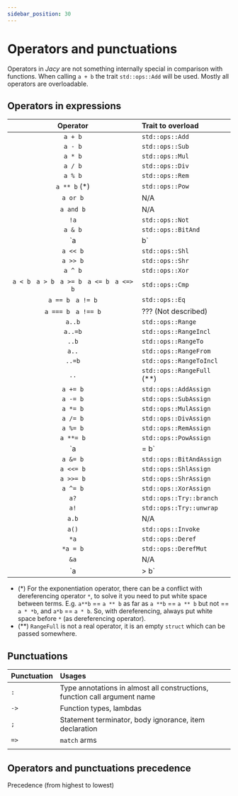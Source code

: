 ```yaml
---
sidebar_position: 30
---
```


# Operators and punctuations

Operators in _Jacy_ are not something internally special in comparison with
functions. When calling `a + b` the trait `std::ops::Add` will be used. Mostly
all operators are overloadable.

## Operators in expressions

| Operator | Trait to overload |
| :------: | :---------------- |
| `a + b` | `std::ops::Add` |
| `a - b` | `std::ops::Sub` |
| `a * b` | `std::ops::Mul` |
| `a / b` | `std::ops::Div` |
| `a % b` | `std::ops::Rem` |
| `a ** b` (\*) | `std::ops::Pow` |
| `a or b` | N/A |
| `a and b` | N/A |
| `!a` | `std::ops::Not` |
| `a & b` | `std::ops::BitAnd` |
| `a | b` | `std::ops::BitOr` |
| `a << b` | `std::ops::Shl` |
| `a >> b` | `std::ops::Shr` |
| `a ^ b` | `std::ops::Xor` |
| `a < b` &nbsp; `a > b` &nbsp; `a >= b` &nbsp; `a <= b` &nbsp; `a <=> b` | `std::ops::Cmp` |
| `a == b` &nbsp; `a != b` | `std::ops::Eq` |
| `a === b` &nbsp; `a !== b` | ??? (Not described) |
| `a..b` | `std::ops::Range` |
| `a..=b` | `std::ops::RangeIncl` |
| `..b` | `std::ops::RangeTo` |
| `a..` | `std::ops::RangeFrom` |
| `..=b` | `std::ops::RangeToIncl` |
| `..` | `std::ops::RangeFull` (\*\*) |
| `a += b` | `std::ops::AddAssign` |
| `a -= b` | `std::ops::SubAssign` |
| `a *= b` | `std::ops::MulAssign` |
| `a /= b` | `std::ops::DivAssign` |
| `a %= b` | `std::ops::RemAssign` |
| `a **= b` | `std::ops::PowAssign` |
| `a |= b` | `std::ops::BitOrAssign` |
| `a &= b` | `std::ops::BitAndAssign` |
| `a <<= b` | `std::ops::ShlAssign` |
| `a >>= b` | `std::ops::ShrAssign` |
| `a ^= b` | `std::ops::XorAssign` |
| `a?` | `std::ops::Try::branch` |
| `a!` | `std::ops::Try::unwrap` |
| `a.b` | N/A |
| `a()` | `std::ops::Invoke` |
| `*a` | `std::ops::Deref` |
| `*a = b` | `std::ops::DerefMut` |
| `&a` | N/A |
| `a |> b` | N/A |

* (\*) For the exponentiation operator, there can be a conflict with
  dereferencing operator `*`, to solve it you need to put white space between
  terms. E.g. `a**b` == `a ** b` as far as `a **b` == `a ** b` but not == `a *
  *b`, and `a*b` == `a * b`. So, with dereferencing, always put white space
  before `*` (as dereferencing operator).
* (\*\*) `RangeFull` is not a real operator, it is an empty `struct` which can
  be passed somewhere.

## Punctuations

| Punctuation | Usages |
| :--- | :--- |
| `:` | Type annotations in almost all constructions, function call argument name |
| `->` | Function types, lambdas |
| `;` | Statement terminator, body ignorance, item declaration |
| `=>` | `match` arms |
|  |  |

## Operators and punctuations precedence

Precedence (from highest to lowest)


<PrecedenceTable/>
